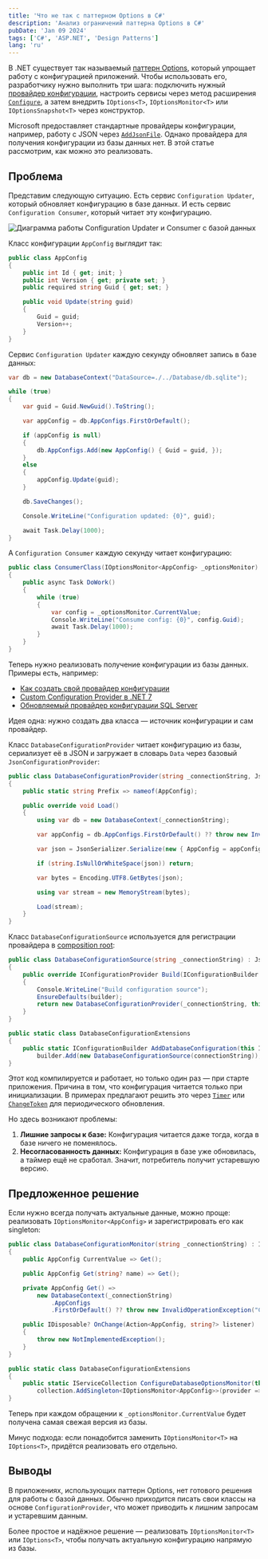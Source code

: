 ```yaml
---
title: 'Что не так с паттерном Options в C#'
description: 'Анализ ограничений паттерна Options в C#'
pubDate: 'Jan 09 2024'
tags: ['C#', 'ASP.NET', 'Design Patterns']
lang: 'ru'
---
```



В .NET существует так называемый [паттерн Options](https://learn.microsoft.com/en-us/dotnet/core/extensions/options), который упрощает работу с конфигурацией приложений. Чтобы использовать его, разработчику нужно выполнить три шага: подключить нужный [провайдер конфигурации](https://learn.microsoft.com/en-us/dotnet/core/extensions/configuration-providers), настроить сервисы через метод расширения [`Configure`](https://learn.microsoft.com/en-us/dotnet/api/microsoft.extensions.dependencyinjection.optionsconfigurationservicecollectionextensions.configure), а затем внедрить `IOptions<T>`, `IOptionsMonitor<T>` или `IOptionsSnapshot<T>` через конструктор.

Microsoft предоставляет стандартные провайдеры конфигурации, например, работу с JSON через [`AddJsonFile`](https://learn.microsoft.com/en-us/dotnet/api/microsoft.extensions.configuration.jsonconfigurationextensions.addjsonfile). Однако провайдера для получения конфигурации из базы данных нет. В этой статье рассмотрим, как можно это реализовать.

## Проблема

Представим следующую ситуацию. Есть сервис `Configuration Updater`, который обновляет конфигурацию в базе данных. И есть сервис `Configuration Consumer`, который читает эту конфигурацию.

<Image
  src={configDiagram}
  alt="Диаграмма работы Configuration Updater и Consumer с базой данных"
/>

Класс конфигурации `AppConfig` выглядит так:

```cs
public class AppConfig
{
    public int Id { get; init; }
    public int Version { get; private set; }
    public required string Guid { get; set; }

    public void Update(string guid)
    {
        Guid = guid;
        Version++;
    }
}
```

Сервис `Configuration Updater` каждую секунду обновляет запись в базе данных:

```cs
var db = new DatabaseContext("DataSource=./../Database/db.sqlite");

while (true)
{
    var guid = Guid.NewGuid().ToString();

    var appConfig = db.AppConfigs.FirstOrDefault();

    if (appConfig is null)
    {
        db.AppConfigs.Add(new AppConfig() { Guid = guid, });
    }
    else
    {
        appConfig.Update(guid);
    }

    db.SaveChanges();

    Console.WriteLine("Configuration updated: {0}", guid);

    await Task.Delay(1000);
}
```

А `Configuration Consumer` каждую секунду читает конфигурацию:

```cs
public class ConsumerClass(IOptionsMonitor<AppConfig> _optionsMonitor)
{
    public async Task DoWork()
    {
        while (true)
        {
            var config = _optionsMonitor.CurrentValue;
            Console.WriteLine("Consume config: {0}", config.Guid);
            await Task.Delay(1000);
        }
    }
}
```

Теперь нужно реализовать получение конфигурации из базы данных. Примеры есть, например:

- [Как создать свой провайдер конфигурации](https://learn.microsoft.com/en-us/dotnet/core/extensions/custom-configuration-provider)
- [Custom Configuration Provider в .NET 7](https://medium.com/@gokerakce/implement-a-custom-configuration-provider-in-net-7-c0a195dcd05f)
- [Обновляемый провайдер конфигурации SQL Server](https://mousavi310.github.io/posts/a-refreshable-sql-server-configuration-provider-for-net-core/)

Идея одна: нужно создать два класса — источник конфигурации и сам провайдер.

Класс `DatabaseConfigurationProvider` читает конфигурацию из базы, сериализует её в JSON и загружает в словарь `Data` через базовый `JsonConfigurationProvider`:

```cs
public class DatabaseConfigurationProvider(string _connectionString, JsonConfigurationSource source) : JsonConfigurationProvider(source)
{
    public static string Prefix => nameof(AppConfig);

    public override void Load()
    {
        using var db = new DatabaseContext(_connectionString);

        var appConfig = db.AppConfigs.FirstOrDefault() ?? throw new InvalidOperationException("Configuration");

        var json = JsonSerializer.Serialize(new { AppConfig = appConfig });

        if (string.IsNullOrWhiteSpace(json)) return;

        var bytes = Encoding.UTF8.GetBytes(json);

        using var stream = new MemoryStream(bytes);

        Load(stream);
    }
}
```

Класс `DatabaseConfigurationSource` используется для регистрации провайдера в [composition root](https://blog.ploeh.dk/2011/07/28/CompositionRoot/):

```cs
public class DatabaseConfigurationSource(string _connectionString) : JsonConfigurationSource
{
    public override IConfigurationProvider Build(IConfigurationBuilder builder)
    {
        Console.WriteLine("Build configuration source");
        EnsureDefaults(builder);
        return new DatabaseConfigurationProvider(_connectionString, this);
    }
}

public static class DatabaseConfigurationExtensions
{
    public static IConfigurationBuilder AddDatabaseConfiguration(this IConfigurationBuilder builder, string connectionString) =>
        builder.Add(new DatabaseConfigurationSource(connectionString));
}
```

Этот код компилируется и работает, но только один раз — при старте приложения. Причина в том, что конфигурация читается только при инициализации. В примерах предлагают решить это через [`Timer`](https://learn.microsoft.com/en-us/dotnet/api/system.timers.timer) или [`ChangeToken`](https://learn.microsoft.com/en-us/aspnet/core/fundamentals/change-tokens) для периодического обновления.

Но здесь возникают проблемы:

1. **Лишние запросы к базе:** Конфигурация читается даже тогда, когда в базе ничего не поменялось.
2. **Несогласованность данных:** Конфигурация в базе уже обновилась, а таймер ещё не сработал. Значит, потребитель получит устаревшую версию.

## Предложенное решение

Если нужно всегда получать актуальные данные, можно проще: реализовать `IOptionsMonitor<AppConfig>` и зарегистрировать его как singleton:

```cs
public class DatabaseConfigurationMonitor(string _connectionString) : IOptionsMonitor<AppConfig>
{
    public AppConfig CurrentValue => Get();

    public AppConfig Get(string? name) => Get();

    private AppConfig Get() =>
        new DatabaseContext(_connectionString)
            .AppConfigs
            .FirstOrDefault() ?? throw new InvalidOperationException("Configuration");

    public IDisposable? OnChange(Action<AppConfig, string?> listener)
    {
        throw new NotImplementedException();
    }
}

public static class DatabaseConfigurationExtensions
{
    public static IServiceCollection ConfigureDatabaseOptionsMonitor(this IServiceCollection collection, string connectionString) =>
        collection.AddSingleton<IOptionsMonitor<AppConfig>>(provider => new DatabaseConfigurationMonitor(connectionString));
}
```

Теперь при каждом обращении к `_optionsMonitor.CurrentValue` будет получена самая свежая версия из базы.

Минус подхода: если понадобится заменить `IOptionsMonitor<T>` на `IOptions<T>`, придётся реализовать его отдельно.

## Выводы

В приложениях, использующих паттерн Options, нет готового решения для работы с базой данных. Обычно приходится писать свои классы на основе `ConfigurationProvider`, что может приводить к лишним запросам и устаревшим данным.

Более простое и надёжное решение — реализовать `IOptionsMonitor<T>` или `IOptions<T>`, чтобы получать актуальную конфигурацию напрямую из базы.
